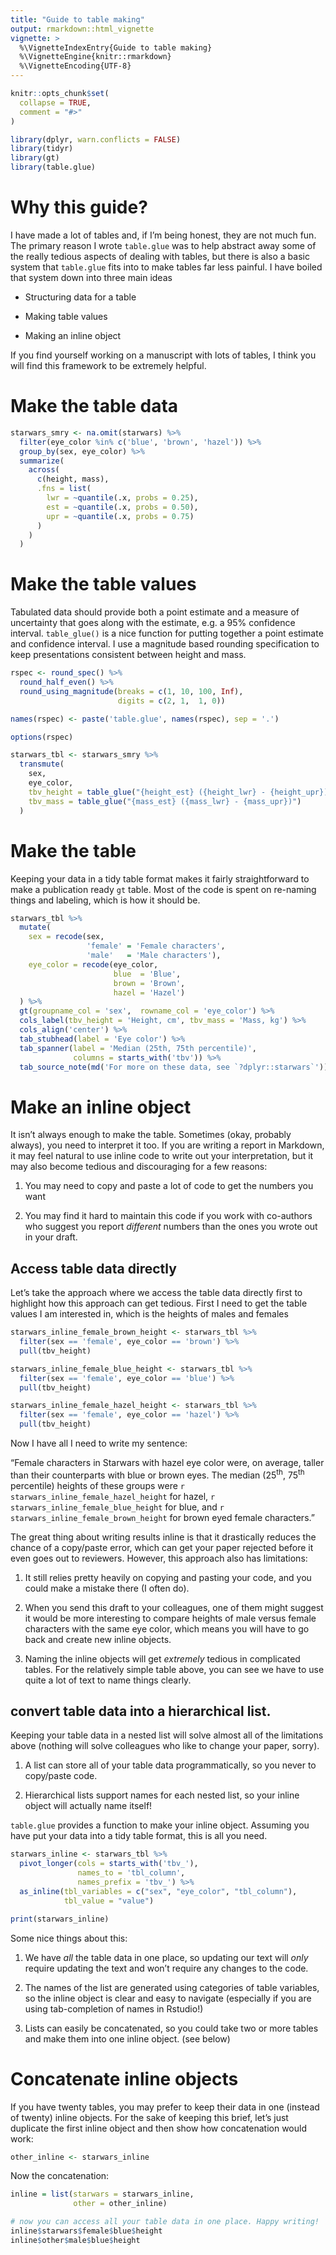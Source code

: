 ```yaml
---
title: "Guide to table making"
output: rmarkdown::html_vignette
vignette: >
  %\VignetteIndexEntry{Guide to table making}
  %\VignetteEngine{knitr::rmarkdown}
  %\VignetteEncoding{UTF-8}
---
```


```r
knitr::opts_chunk$set(
  collapse = TRUE,
  comment = "#>"
)
```


```r

library(dplyr, warn.conflicts = FALSE)
library(tidyr)
library(gt)
library(table.glue)

```

# Why this guide?

I have made a lot of tables and, if I'm being honest, they are not much fun. The primary reason I wrote `table.glue` was to help abstract away some of the really tedious aspects of dealing with tables, but there is also a basic system that `table.glue` fits into to make tables far less painful. I have boiled that system down into three main ideas

- Structuring data for a table

- Making table values

- Making an inline object

If you find yourself working on a manuscript with lots of tables, I think you will find this framework to be extremely helpful. 

# Make the table data

```r

starwars_smry <- na.omit(starwars) %>% 
  filter(eye_color %in% c('blue', 'brown', 'hazel')) %>% 
  group_by(sex, eye_color) %>% 
  summarize(
    across(
      c(height, mass),
      .fns = list(
        lwr = ~quantile(.x, probs = 0.25),
        est = ~quantile(.x, probs = 0.50),
        upr = ~quantile(.x, probs = 0.75)
      )
    )
  )

```

# Make the table values

Tabulated data should provide both a point estimate and a measure of uncertainty that goes along with the estimate, e.g. a 95% confidence interval. `table_glue()` is a nice function for putting together a point estimate and confidence interval. I use a magnitude based rounding specification to keep presentations consistent between height and mass. 

```r

rspec <- round_spec() %>% 
  round_half_even() %>% 
  round_using_magnitude(breaks = c(1, 10, 100, Inf),
                        digits = c(2, 1,  1, 0))

names(rspec) <- paste('table.glue', names(rspec), sep = '.')

options(rspec)

starwars_tbl <- starwars_smry %>% 
  transmute(
    sex, 
    eye_color, 
    tbv_height = table_glue("{height_est} ({height_lwr} - {height_upr})"),
    tbv_mass = table_glue("{mass_est} ({mass_lwr} - {mass_upr})")
  )

```

# Make the table

Keeping your data in a tidy table format makes it fairly straightforward to make a publication ready `gt` table. Most of the code is spent on re-naming things and labeling, which is how it should be.

```r

starwars_tbl %>% 
  mutate(
    sex = recode(sex, 
                 'female' = 'Female characters', 
                 'male'   = 'Male characters'),
    eye_color = recode(eye_color, 
                       blue  = 'Blue',
                       brown = 'Brown',
                       hazel = 'Hazel')
  ) %>% 
  gt(groupname_col = 'sex',  rowname_col = 'eye_color') %>% 
  cols_label(tbv_height = 'Height, cm', tbv_mass = 'Mass, kg') %>% 
  cols_align('center') %>% 
  tab_stubhead(label = 'Eye color') %>% 
  tab_spanner(label = 'Median (25th, 75th percentile)',
              columns = starts_with('tbv')) %>% 
  tab_source_note(md('For more on these data, see `?dplyr::starwars`'))

```

# Make an inline object

It isn't always enough to make the table. Sometimes (okay, probably always), you need to interpret it too. If you are writing a report in Markdown, it may feel natural to use inline code to write out your interpretation, but it may also become tedious and discouraging for a few reasons:

1. You may need to copy and paste a lot of code to get the numbers you want

1. You may find it hard to maintain this code if you work with co-authors who suggest you report _different_ numbers than the ones you wrote out in your draft.

## Access table data directly

Let's take the approach where we access the table data directly first to highlight how this approach can get tedious. First I need to get the table values I am interested in, which is the heights of males and females

```r

starwars_inline_female_brown_height <- starwars_tbl %>% 
  filter(sex == 'female', eye_color == 'brown') %>% 
  pull(tbv_height)

starwars_inline_female_blue_height <- starwars_tbl %>% 
  filter(sex == 'female', eye_color == 'blue') %>% 
  pull(tbv_height)

starwars_inline_female_hazel_height <- starwars_tbl %>% 
  filter(sex == 'female', eye_color == 'hazel') %>% 
  pull(tbv_height)

```

Now I have all I need to write my sentence:

"Female characters in Starwars with hazel eye color were, on average, taller than their counterparts with blue or brown eyes. The median (25^th^, 75^th^ percentile) heights of these groups were `r starwars_inline_female_hazel_height` for hazel, `r starwars_inline_female_blue_height` for blue, and `r starwars_inline_female_brown_height` for brown eyed female characters."

The great thing about writing results inline is that it drastically reduces the chance of a copy/paste error, which can get your paper rejected before it even goes out to reviewers. However, this approach also has limitations: 

1. It still relies pretty heavily on copying and pasting your code, and you could make a mistake there (I often do). 

1. When you send this draft to your colleagues, one of them might suggest it would be more interesting to compare heights of male versus female characters with the same eye color, which means you will have to go back and create new inline objects. 

1. Naming the inline objects will get _extremely_ tedious in complicated tables. For the relatively simple table above, you can see we have to use quite a lot of text to name things clearly. 

## convert table data into a hierarchical list.

Keeping your table data in a nested list will solve almost all of the limitations above (nothing will solve colleagues who like to change your paper, sorry). 

1. A list can store all of your table data programmatically, so you never to copy/paste code.  

1. Hierarchical lists support names for each nested list, so your inline object will actually name itself!

`table.glue` provides a function to make your inline object. Assuming you have put your data into a tidy table format, this is all you need.

```r

starwars_inline <- starwars_tbl %>% 
  pivot_longer(cols = starts_with('tbv_'),
               names_to = 'tbl_column',
               names_prefix = 'tbv_') %>% 
  as_inline(tbl_variables = c("sex", "eye_color", "tbl_column"),
            tbl_value = "value")

print(starwars_inline)

```

Some nice things about this:

1. We have _all_ the table data in one place, so updating our text will _only_ require updating the text and won't require any changes to the code.

1. The names of the list are generated using categories of table variables, so the inline object is clear and easy to navigate (especially if you are using tab-completion of names in Rstudio!)

1. Lists can easily be concatenated, so you could take two or more tables and make them into one inline object. (see below)

# Concatenate inline objects

If you have twenty tables, you may prefer to keep their data in one (instead of twenty) inline objects. For the sake of keeping this brief, let's just duplicate the first inline object and then show how concatenation would work:

```r
other_inline <- starwars_inline
```

Now the concatenation:

```r

inline = list(starwars = starwars_inline,
              other = other_inline)

# now you can access all your table data in one place. Happy writing!
inline$starwars$female$blue$height
inline$other$male$blue$height

```

